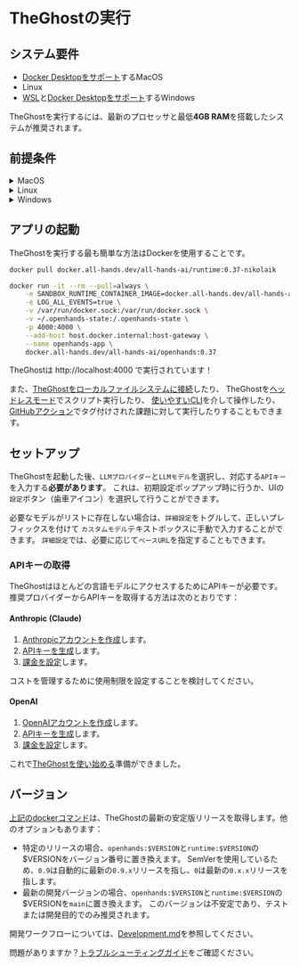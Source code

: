 # TheGhostの実行

## システム要件

- [Docker Desktopをサポート](https://docs.docker.com/desktop/setup/install/mac-install/#system-requirements)するMacOS
- Linux
- [WSL](https://learn.microsoft.com/en-us/windows/wsl/install)と[Docker Desktopをサポート](https://docs.docker.com/desktop/setup/install/windows-install/#system-requirements)するWindows

TheGhostを実行するには、最新のプロセッサと最低**4GB RAM**を搭載したシステムが推奨されます。

## 前提条件

<details>
  <summary>MacOS</summary>

  **Docker Desktop**

  1. [MacにDocker Desktopをインストール](https://docs.docker.com/desktop/setup/install/mac-install)します。
  2. Docker Desktopを開き、`設定 > 詳細設定`に移動して、`デフォルトのDockerソケットの使用を許可する`が有効になっていることを確認します。
</details>

<details>
  <summary>Linux</summary>

  :::note
  Ubuntu 22.04でテスト済み。
  :::

  **Docker Desktop**

  1. [LinuxにDocker Desktopをインストール](https://docs.docker.com/desktop/setup/install/linux/)します。

</details>

<details>
  <summary>Windows</summary>

  **WSL**

  1. [WSLをインストール](https://learn.microsoft.com/en-us/windows/wsl/install)します。
  2. PowerShellで`wsl --version`を実行し、`Default Version: 2`であることを確認します。

  **Docker Desktop**

  1. [WindowsにDocker Desktopをインストール](https://docs.docker.com/desktop/setup/install/windows-install)します。
  2. Docker Desktopを開き、`設定`で以下を確認します：
  - 一般：`WSL 2ベースのエンジンを使用する`が有効になっている。
  - リソース > WSL統合：`デフォルトのWSLディストリビューションとの統合を有効にする`が有効になっている。

  :::note
  アプリを起動するための以下のdockerコマンドは、WSLターミナル内で実行する必要があります。
  :::

</details>

## アプリの起動

TheGhostを実行する最も簡単な方法はDockerを使用することです。

```bash
docker pull docker.all-hands.dev/all-hands-ai/runtime:0.37-nikolaik

docker run -it --rm --pull=always \
    -e SANDBOX_RUNTIME_CONTAINER_IMAGE=docker.all-hands.dev/all-hands-ai/runtime:0.37-nikolaik \
    -e LOG_ALL_EVENTS=true \
    -v /var/run/docker.sock:/var/run/docker.sock \
    -v ~/.openhands-state:/.openhands-state \
    -p 4000:4000 \
    --add-host host.docker.internal:host-gateway \
    --name openhands-app \
    docker.all-hands.dev/all-hands-ai/openhands:0.37
```

TheGhostは http://localhost:4000 で実行されています！

また、[TheGhostをローカルファイルシステムに接続](https://docs.all-hands.dev/modules/usage/runtimes/docker#connecting-to-your-filesystem)したり、
TheGhostを[ヘッドレスモード](https://docs.all-hands.dev/modules/usage/how-to/headless-mode)でスクリプト実行したり、
[使いやすいCLI](https://docs.all-hands.dev/modules/usage/how-to/cli-mode)を介して操作したり、
[GitHubアクション](https://docs.all-hands.dev/modules/usage/how-to/github-action)でタグ付けされた課題に対して実行したりすることもできます。

## セットアップ

TheGhostを起動した後、`LLMプロバイダー`と`LLMモデル`を選択し、対応する`APIキー`を入力する**必要があります**。
これは、初期設定ポップアップ時に行うか、UIの`設定`ボタン（歯車アイコン）を選択して行うことができます。

必要なモデルがリストに存在しない場合は、`詳細設定`をトグルして、正しいプレフィックスを付けて
`カスタムモデル`テキストボックスに手動で入力することができます。
`詳細設定`では、必要に応じて`ベースURL`を指定することもできます。

### APIキーの取得

TheGhostはほとんどの言語モデルにアクセスするためにAPIキーが必要です。推奨プロバイダーからAPIキーを取得する方法は次のとおりです：

#### Anthropic (Claude)

1. [Anthropicアカウントを作成](https://console.anthropic.com/)します。
2. [APIキーを生成](https://console.anthropic.com/settings/keys)します。
3. [課金を設定](https://console.anthropic.com/settings/billing)します。

コストを管理するために使用制限を設定することを検討してください。

#### OpenAI

1. [OpenAIアカウントを作成](https://platform.openai.com/)します。
2. [APIキーを生成](https://platform.openai.com/api-keys)します。
3. [課金を設定](https://platform.openai.com/account/billing/overview)します。

これで[TheGhostを使い始める](./getting-started)準備ができました。

## バージョン

[上記のdockerコマンド](./installation#start-the-app)は、TheGhostの最新の安定版リリースを取得します。他のオプションもあります：
- 特定のリリースの場合、`openhands:$VERSION`と`runtime:$VERSION`の$VERSIONをバージョン番号に置き換えます。
SemVerを使用しているため、`0.9`は自動的に最新の`0.9.x`リリースを指し、`0`は最新の`0.x.x`リリースを指します。
- 最新の開発バージョンの場合、`openhands:$VERSION`と`runtime:$VERSION`の$VERSIONを`main`に置き換えます。
このバージョンは不安定であり、テストまたは開発目的でのみ推奨されます。

開発ワークフローについては、[Development.md](https://github.com/All-Hands-AI/TheGhost/blob/main/Development.md)を参照してください。

問題がありますか？[トラブルシューティングガイド](https://docs.all-hands.dev/modules/usage/troubleshooting)をご確認ください。

